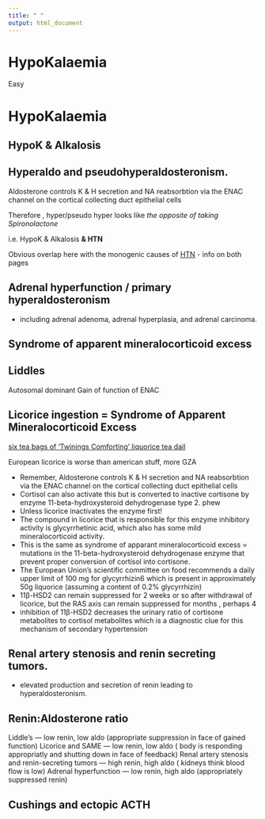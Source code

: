 ```yaml
---
title: " "
output: html_document
---
```


# HypoKalaemia

Easy

# HypoKalaemia

## HypoK & Alkalosis 

## Hyperaldo and pseudohyperaldosteronism.

Aldosterone controls K & H secretion and NA reabsorbtion via the ENAC channel on the cortical collecting duct epithelial cells

Therefore , hyper/pseudo hyper looks like *the opposite of taking Spironolactone*

i.e. HypoK & Alkalosis **& HTN**

Obvious overlap here with the monogenic causes of [HTN](www.nephromancer.com/htn) - info on both pages

## Adrenal hyperfunction / primary hyperaldosteronism

-   including adrenal adenoma, adrenal hyperplasia, and adrenal carcinoma.


## Syndrome of apparent mineralocorticoid excess



## Liddles

Autosomal dominant Gain of function of ENAC



## Licorice ingestion = Syndrome of Apparent Mineralocorticoid Excess

[six tea bags of ‘Twinings Comforting’ liquorice tea dail](https://www.ncbi.nlm.nih.gov/pmc/articles/PMC5298563/)

European licorice is worse than american stuff, more GZA

-   Remember, Aldosterone controls K & H secretion and NA reabsorbtion via the ENAC channel on the cortical collecting duct epithelial cells
-   Cortisol can also activate this but is converted to inactive cortisone by enzyme 11-beta-hydroxysteroid dehydrogenase type 2. phew
-   Unless licorice inactivates the enzyme first!
-   The compound in licorice that is responsible for this enzyme inhibitory activity is glycyrrhetinic acid, which also has some mild mineralocorticoid activity. 
-   This is the same as syndrome of apparant mineralocorticoid excess = mutations in the 11-beta-hydroxysteroid dehydrogenase enzyme that prevent proper conversion of cortisol into cortisone.
-   The European Union’s scientific committee on food recommends a daily upper limit of 100 mg for glycyrrhizin6 which is present in approximately 50g liquorice (assuming a content of 0.2% glycyrrhizin)
-   11β-HSD2 can remain suppressed for 2 weeks or so after withdrawal of licorice, but the RAS axis can remain suppressed for months , perhaps 4
-  inhibition of 11β-HSD2 decreases the urinary ratio of cortisone metabolites to cortisol metabolites which is a diagnostic clue for this mechanism of secondary hypertension

## Renal artery stenosis and renin secreting tumors. 

-   elevated production and secretion of renin leading to hyperaldosteronism.


## Renin:Aldosterone ratio

Liddle’s — low renin, low aldo (appropriate suppression in face of gained function)
Licorice and SAME — low renin, low aldo ( body is responding appropriatly and shutting down in face of feedback)
Renal artery stenosis and renin-secreting tumors — high renin, high aldo ( kidneys think blood flow is low)
Adrenal hyperfunction — low renin, high aldo (appropriately suppressed renin)


## Cushings and ectopic ACTH
